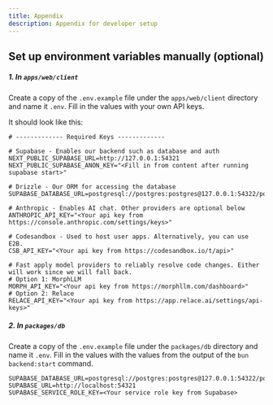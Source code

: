 ```yaml
---
title: Appendix
description: Appendix for developer setup
---
```


## Set up environment variables manually (optional)

##### 1. In `apps/web/client`

Create a copy of the `.env.example` file under the `apps/web/client` directory and name it `.env`. Fill in the values with your own API keys.

It should look like this:

```properties
# ------------- Required Keys -------------

# Supabase - Enables our backend such as database and auth
NEXT_PUBLIC_SUPABASE_URL=http://127.0.0.1:54321
NEXT_PUBLIC_SUPABASE_ANON_KEY="<Fill in from content after running supabase start>"

# Drizzle - Our ORM for accessing the database
SUPABASE_DATABASE_URL=postgresql://postgres:postgres@127.0.0.1:54322/postgres

# Anthropic - Enables AI chat. Other providers are optional below
ANTHROPIC_API_KEY="<Your api key from https://console.anthropic.com/settings/keys>"

# Codesandbox - Used to host user apps. Alternatively, you can use E2B.
CSB_API_KEY="<Your api key from https://codesandbox.io/t/api>"

# Fast apply model providers to reliably resolve code changes. Either will work since we will fall back.
# Option 1: MorphLLM
MORPH_API_KEY="<Your api key from https://morphllm.com/dashboard>"
# Option 2: Relace
RELACE_API_KEY="<Your api key from https://app.relace.ai/settings/api-keys>"
```

##### 2. In `packages/db`

Create a copy of the `.env.example` file under the `packages/db` directory and name it `.env`. Fill in the values with the values from the output of the `bun backend:start` command.

```properties
SUPABASE_DATABASE_URL=postgresql://postgres:postgres@127.0.0.1:54322/postgres
SUPABASE_URL=http://localhost:54321
SUPABASE_SERVICE_ROLE_KEY=<Your service role key from Supabase>
```
